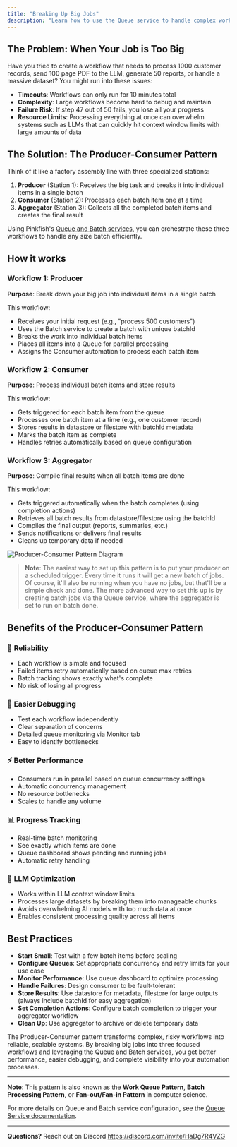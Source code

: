```yaml
---
title: "Breaking Up Big Jobs"
description: "Learn how to use the Queue service to handle complex workflows that might timeout or become unwieldy"
---
```


## The Problem: When Your Job is Too Big

Have you tried to create a workflow that needs to process 1000 customer records, send 100 page PDF to the LLM, generate 50 reports, or handle a massive dataset? You might run into these issues:

- **Timeouts**: Workflows can only run for 10 minutes total
- **Complexity**: Large workflows become hard to debug and maintain
- **Failure Risk**: If step 47 out of 50 fails, you lose all your progress
- **Resource Limits**: Processing everything at once can overwhelm systems such as LLMs that can quickly hit context window limits with large amounts of data

## The Solution: The Producer-Consumer Pattern

Think of it like a factory assembly line with three specialized stations:

1. **Producer** (Station 1): Receives the big task and breaks it into individual items in a single batch
2. **Consumer** (Station 2): Processes each batch item one at a time
3. **Aggregator** (Station 3): Collects all the completed batch items and creates the final result

Using Pinkfish's [Queue and Batch services](/essentials/queue), you can orchestrate these three workflows to handle any size batch efficiently.

## How it works

### Workflow 1: Producer

**Purpose**: Break down your big job into individual items in a single batch

This workflow:

- Receives your initial request (e.g., "process 500 customers")
- Uses the Batch service to create a batch with unique batchId
- Breaks the work into individual batch items
- Places all items into a Queue for parallel processing
- Assigns the Consumer automation to process each batch item

### Workflow 2: Consumer

**Purpose**: Process individual batch items and store results

This workflow:

- Gets triggered for each batch item from the queue
- Processes one batch item at a time (e.g., one customer record)
- Stores results in datastore or filestore with batchId metadata
- Marks the batch item as complete
- Handles retries automatically based on queue configuration

### Workflow 3: Aggregator

**Purpose**: Compile final results when all batch items are done

This workflow:

- Gets triggered automatically when the batch completes (using completion actions)
- Retrieves all batch results from datastore/filestore using the batchId
- Compiles the final output (reports, summaries, etc.)
- Sends notifications or delivers final results
- Cleans up temporary data if needed

<img src="../images/examples/producer2.png" alt="Producer-Consumer Pattern Diagram" />

> **Note**: The easiest way to set up this pattern is to put your producer on a scheduled trigger. Every time it runs it will get a new batch of jobs. Of course, it'll also be running when you have no jobs, but that'll be a simple check and done. The more advanced way to set this up is by creating batch jobs via the Queue service, where the aggregator is set to run on batch done.

## Benefits of the Producer-Consumer Pattern

### 🔄 **Reliability**

- Each workflow is simple and focused
- Failed items retry automatically based on queue max retries
- Batch tracking shows exactly what's complete
- No risk of losing all progress

### 🐛 **Easier Debugging**

- Test each workflow independently
- Clear separation of concerns
- Detailed queue monitoring via Monitor tab
- Easy to identify bottlenecks

### ⚡ **Better Performance**

- Consumers run in parallel based on queue concurrency settings
- Automatic concurrency management
- No resource bottlenecks
- Scales to handle any volume

### 📊 **Progress Tracking**

- Real-time batch monitoring
- See exactly which items are done
- Queue dashboard shows pending and running jobs
- Automatic retry handling

### 🧠 **LLM Optimization**

- Works within LLM context window limits
- Processes large datasets by breaking them into manageable chunks
- Avoids overwhelming AI models with too much data at once
- Enables consistent processing quality across all items

## Best Practices

- **Start Small**: Test with a few batch items before scaling
- **Configure Queues**: Set appropriate concurrency and retry limits for your use case
- **Monitor Performance**: Use queue dashboard to optimize processing
- **Handle Failures**: Design consumer to be fault-tolerant
- **Store Results**: Use datastore for metadata, filestore for large outputs (always include batchId for easy aggregation)
- **Set Completion Actions**: Configure batch completion to trigger your aggregator workflow
- **Clean Up**: Use aggregator to archive or delete temporary data

The Producer-Consumer pattern transforms complex, risky workflows into reliable, scalable systems. By breaking big jobs into three focused workflows and leveraging the Queue and Batch services, you get better performance, easier debugging, and complete visibility into your automation processes.

---

**Note**: This pattern is also known as the **Work Queue Pattern**, **Batch Processing Pattern**, or **Fan-out/Fan-in Pattern** in computer science.

For more details on Queue and Batch service configuration, see the [Queue Service documentation](/essentials/queue).

---

**Questions?** Reach out on Discord https://discord.com/invite/HaDg7R4VZG
